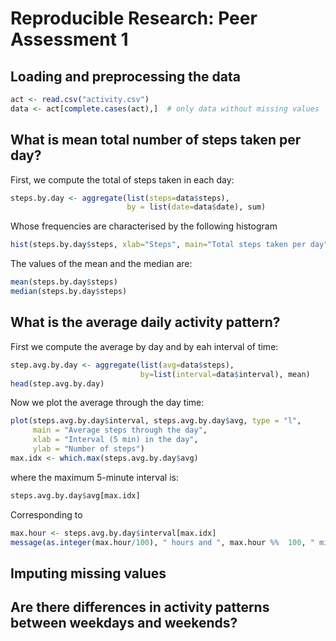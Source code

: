 # Reproducible Research: Peer Assessment 1


## Loading and preprocessing the data

```r
act <- read.csv("activity.csv")
data <- act[complete.cases(act),]  # only data without missing values
```


## What is mean total number of steps taken per day?

First, we compute the total of steps taken in each day:
```r
steps.by.day <- aggregate(list(steps=data$steps),
                          by = list(date=data$date), sum)
```

Whose frequencies are characterised by the following histogram
```r
hist(steps.by.day$steps, xlab="Steps", main="Total steps taken per day")
```

The values of the mean and the median are:
```r
mean(steps.by.day$steps)
median(steps.by.day$steps)
```

## What is the average daily activity pattern?

First we compute the average by day and by eah interval of time:
```r
step.avg.by.day <- aggregate(list(avg=data$steps),
                             by=list(interval=data$interval), mean)
head(step.avg.by.day)
```

Now we plot the average through the day time:

```r
plot(steps.avg.by.day$interval, steps.avg.by.day$avg, type = "l",
     main = "Average steps through the day",
     xlab = "Interval (5 min) in the day",
     ylab = "Number of steps")
max.idx <- which.max(steps.avg.by.day$avg)
```

where the maximum 5-minute interval is:
```r
steps.avg.by.day$avg[max.idx]

```
Corresponding to
```r
max.hour <- steps.avg.by.day$interval[max.idx]
message(as.integer(max.hour/100), " hours and ", max.hour %%  100, " minutes")
```


## Imputing missing values



## Are there differences in activity patterns between weekdays and weekends?
